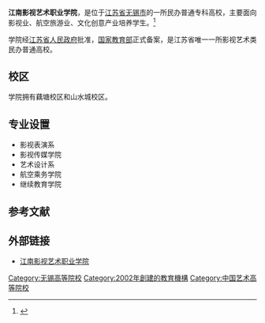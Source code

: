 {{coord|31.57121|120.17114|display=title}}
{{高校
| name = 江南影视艺术职业学院
| image =
| logo =
| motto =
| rector = 卢国忠
| type = [[民办|民办]]
| established = 2002年
| location = {{PRC}}[[江苏省|江苏省]][[无锡市|无锡市]]
| students =
| staff =
| campus =
| address = 藕塘职教园区钱藕路2号
| telephone = 0510-83275908
| area =
| sports =
| website = http://www.jnys.cn
}}
'''江南影视艺术职业学院'''，是位于[[江苏省|江苏省]][[无锡市|无锡市]]的一所民办普通专科高校，主要面向影视业、航空旅游业、文化创意产业培养学生。<ref>{{Cite web |url=http://www.jnys.cn/html/intro/XueYuanJianJie/145.html |title=江南影视艺术职业学院简介 |access-date=2010-10-26 |archive-date=2012-01-18 |archive-url=https://web.archive.org/web/20120118024341/http://www.jnys.cn/html/intro/XueYuanJianJie/145.html |dead-url=yes }}</ref>

学院经[[江苏省人民政府|江苏省人民政府]]批准，[[中华人民共和国教育部|国家教育部]]正式备案，是江苏省唯一一所影视艺术类民办普通高校。

== 校区 ==
学院拥有藕塘校区和山水城校区。

== 专业设置 ==
* 影视表演系
* 影视传媒学院
* 艺术设计系
* 航空乘务学院
* 继续教育学院

== 参考文献 ==
{{reflist}}

== 外部链接 ==
* [http://www.jnys.cn 江南影视艺术职业学院] {{Wayback|url=http://www.jnys.cn/ |date=20201114214222 }}

{{Univ-stub}}

{{江苏高等院校|nocat}}
{{民办大学}}
[[Category:无锡高等院校|Category:无锡高等院校]]
[[Category:2002年創建的教育機構|Category:2002年創建的教育機構]]
[[Category:中国艺术高等院校|Category:中国艺术高等院校]]
